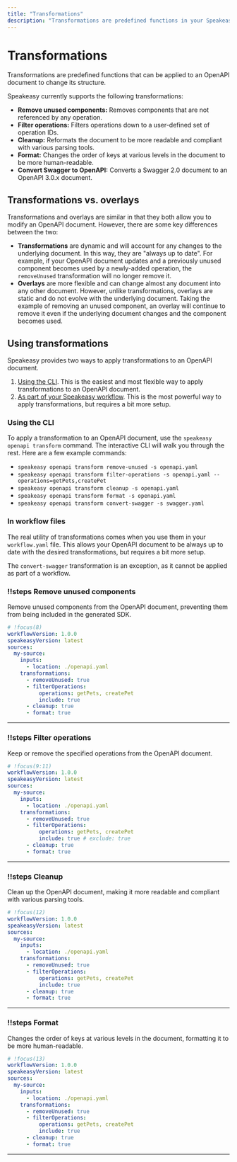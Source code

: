 ```yaml
---
title: "Transformations"
description: "Transformations are predefined functions in your Speakeasy workflow that can be applied to an OpenAPI document to change its structure."
---
```


 

# Transformations

Transformations are predefined functions that can be applied to an OpenAPI document to change its structure.

Speakeasy currently supports the following transformations:

- **Remove unused components:** Removes components that are not referenced by any operation.
- **Filter operations:** Filters operations down to a user-defined set of operation IDs.
- **Cleanup:** Reformats the document to be more readable and compliant with various parsing tools.
- **Format:** Changes the order of keys at various levels in the document to be more human-readable.
- **Convert Swagger to OpenAPI:** Converts a Swagger 2.0 document to an OpenAPI 3.0.x document.

## Transformations vs. overlays

Transformations and overlays are similar in that they both allow you to modify an OpenAPI document. However, there are some key differences between the two:

- **Transformations** are dynamic and will account for any changes to the underlying document. In this way, they are "always up to date". For example,
if your OpenAPI document updates and a previously unused component becomes used by a newly-added operation, the `removeUnused` transformation will no longer remove it.
- **Overlays** are more flexible and can change almost any document into any other document. However, unlike transformations, overlays are static and do not evolve with the underlying document.
Taking the example of removing an unused component, an overlay will continue to remove it even if the underlying document changes and the component becomes used.


## Using transformations

Speakeasy provides two ways to apply transformations to an OpenAPI document.

1. [Using the CLI](#using-the-cli). This is the easiest and most flexible way to apply transformations to an OpenAPI document.
2. [As part of your Speakeasy workflow](#in-workflow-files). This is the most powerful way to apply transformations, but requires a bit more setup.

### Using the CLI

To apply a transformation to an OpenAPI document, use the `speakeasy openapi transform` command. The interactive CLI will walk you through the rest. Here are a few example commands:

- `speakeasy openapi transform remove-unused -s openapi.yaml`
- `speakeasy openapi transform filter-operations -s openapi.yaml --operations=getPets,createPet`
- `speakeasy openapi transform cleanup -s openapi.yaml`
- `speakeasy openapi transform format -s openapi.yaml`
- `speakeasy openapi transform convert-swagger -s swagger.yaml`

### In workflow files

The real utility of transformations comes when you use them in your `workflow.yaml` file. This allows your OpenAPI document to be always up to date with the desired transformations, but requires a bit more setup.

The `convert-swagger` transformation is an exception, as it cannot be applied as part of a workflow.

<div className="ScrollyCoding">

### !!steps Remove unused components

Remove unused components from the OpenAPI document, preventing them from being included in the generated SDK.

```yaml ! workflow.yaml
# !focus(8)
workflowVersion: 1.0.0
speakeasyVersion: latest
sources:
  my-source:
    inputs:
      - location: ./openapi.yaml
    transformations:
      - removeUnused: true
      - filterOperations:
          operations: getPets, createPet
          include: true
      - cleanup: true
      - format: true
```

---
### !!steps Filter operations

Keep or remove the specified operations from the OpenAPI document.

```yaml ! workflow.yaml
# !focus(9:11)
workflowVersion: 1.0.0
speakeasyVersion: latest
sources:
  my-source:
    inputs:
      - location: ./openapi.yaml
    transformations:
      - removeUnused: true
      - filterOperations:
          operations: getPets, createPet
          include: true # exclude: true
      - cleanup: true
      - format: true
```

---
### !!steps Cleanup

Clean up the OpenAPI document, making it more readable and compliant with various parsing tools.

```yaml ! workflow.yaml
# !focus(12)
workflowVersion: 1.0.0
speakeasyVersion: latest
sources:
  my-source:
    inputs:
      - location: ./openapi.yaml
    transformations:
      - removeUnused: true
      - filterOperations:
          operations: getPets, createPet
          include: true
      - cleanup: true
      - format: true
```

---
### !!steps Format

Changes the order of keys at various levels in the document, formatting it to be more human-readable.

```yaml ! workflow.yaml
# !focus(13)
workflowVersion: 1.0.0
speakeasyVersion: latest
sources:
  my-source:
    inputs:
      - location: ./openapi.yaml
    transformations:
      - removeUnused: true
      - filterOperations:
          operations: getPets, createPet
          include: true
      - cleanup: true
      - format: true
```

---

</div>

